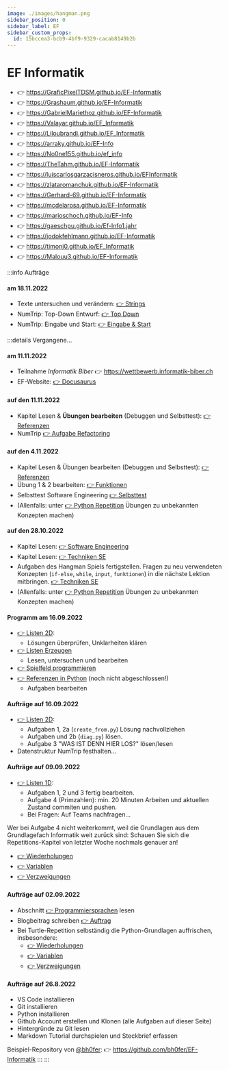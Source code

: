 ```yaml
---
image: ./images/hangman.png
sidebar_position: 0
sidebar_label: EF
sidebar_custom_props:
  id: 15bccea3-bcb9-4bf9-9329-cacab8149b2b
---
```



# EF Informatik

<Solution webKey="0ba77b9b-e0c6-4b78-9a59-fa030b216c1b" title="Websites">

- 👉 https://GraficPixelTDSM.github.io/EF-Informatik
- 👉 https://Grashaum.github.io/EF-Informatik
- 👉 https://GabrielMariethoz.github.io/EF-Informatik
- 👉 https://Valayar.github.io/EF_Informatik
- 👉 https://Liloubrandi.github.io/EF_Informatik
- 👉 https://arraky.github.io/EF-Info
- 👉 https://No0ne155.github.io/ef_info
- 👉 https://TheTahm.github.io/EF-Informatik
- 👉 https://luiscarlosgarzacisneros.github.io/EFInformatik
- 👉 https://zlataromanchuk.github.io/EF-Informatik
- 👉 https://Gerhard-69.github.io/EF-Informatik
- 👉 https://mcdelarosa.github.io/EF-Informatik
- 👉 https://marioschoch.github.io/EF-Info
- 👉 https://gaeschpu.github.io/Ef-Info1.jahr
- 👉 https://jodokfehlmann.github.io/EF-Informatik
- 👉 https://timonj0.github.io/EF_Informatik
- 👉 https://Malouu3.github.io/EF-Informatik

</Solution>

:::info Aufträge

#### am 18.11.2022

- Texte untersuchen und verändern: [👉 Strings](/24ef/Programmieren/Python/strings)
- NumTrip: Top-Down Entwurf: [👉 Top Down](/24ef/Programmieren/NumTrip/topdown-entwurf) 
- NumTrip: Eingabe und Start: [👉 Eingabe & Start](/24ef/Programmieren/NumTrip/user-input) 
 
:::details Vergangene...

#### am 11.11.2022

- Teilnahme *Informatik Biber* 👉 https://wettbewerb.informatik-biber.ch 
- EF-Website: [👉 Docusaurus](/24ef/Programmieren/Infrastruktur/Docusaurus)
#### auf den 11.11.2022

- Kapitel Lesen & **Übungen bearbeiten** (Debuggen und Selbsttest): [👉 Referenzen](/24ef/Programmieren/Python/referenzen)
- NumTrip [👉 Aufgabe Refactoring](/24ef/Programmieren/NumTrip/spielfeld-programmieren#refactoring-funktionen-verwenden)

#### auf den 4.11.2022

- Kapitel Lesen & Übungen bearbeiten (Debuggen und Selbsttest): [👉 Referenzen](/24ef/Programmieren/Python/referenzen)
- Übung 1 & 2 bearbeiten: [👉 Funktionen](/24ef/Programmieren/Python/functions)
- Selbsttest Software Engineering [👉 Selbsttest](/24ef/Programmieren/Software-Engineering/Techniken#software-engineering)
- (Allenfalls: unter [👉 Python Repetition](/24ef/Programmieren/Turtle-Repetition) Übungen zu unbekannten Konzepten machen)

#### auf den 28.10.2022

- Kapitel Lesen: [👉 Software Engineering](/24ef/Programmieren/Software-Engineering)
- Kapitel Lesen: [👉 Techniken SE](01-Programmieren/05-Software-Engineering/01-Techniken.md)
- Aufgaben des Hangman Spiels fertigstellen. Fragen zu neu verwendeten Konzepten (`if-else`, `while`, `input`, `funktionen`) in die nächste Lektion mitbringen. [👉 Techniken SE](01-Programmieren/05-Software-Engineering/02-Hangman.md)
- (Allenfalls: unter [👉 Python Repetition](/24ef/Programmieren/Turtle-Repetition) Übungen zu unbekannten Konzepten machen)

#### Programm am 16.09.2022

- [👉 Listen 2D](01-Programmieren/04-Python/02-Listen-2D.md):
  - Lösungen überprüfen, Unklarheiten klären
- [👉 Listen Erzeugen](01-Programmieren/04-Python/03-Listcomprehension.md)
  - Lesen, untersuchen und bearbeiten
- [👉 Spielfeld programmieren](/24ef/Programmieren/NumTrip/spielfeld-programmieren)
- [👉 Referenzen in Python](/24ef/Programmieren/Python/referenzen) (noch nicht abgeschlossen!)
  - Aufgaben bearbeiten

#### Aufträge auf 16.09.2022

- [👉 Listen 2D](01-Programmieren/04-Python/02-Listen-2D.md):
  - Aufgaben 1, 2a (`create_from.py`) Lösung nachvollziehen
  - Aufgaben und 2b (`diag.py`) lösen.
  - Aufgabe 3 "WAS IST DENN HIER LOS?" lösen/lesen
- Datenstruktur NumTrip festhalten...
#### Aufträge auf 09.09.2022

- [👉 Listen 1D](01-Programmieren/04-Python/01-Listen-1D.md):
  - Aufgaben 1, 2 und 3 fertig bearbeiten.
  - Aufgabe 4 (Primzahlen): min. 20 Minuten Arbeiten und aktuellen Zustand commiten und pushen.
  - Bei Fragen: Auf Teams nachfragen...

Wer bei Aufgabe 4 nicht weiterkommt, weil die Grundlagen aus dem Grundlagefach Informatik weit zurück sind: Schauen Sie sich die Repetitions-Kapitel von letzter Woche nochmals genauer an!
- [👉 Wiederholungen](01-Programmieren/03-Turtle-Repetition/003-repeat.md)
- [👉 Variablen](01-Programmieren/03-Turtle-Repetition/007-variablen.md)
- [👉 Verzweigungen](01-Programmieren/03-Turtle-Repetition/008-verzweigung.md)

#### Aufträge auf 02.09.2022

- Abschnitt [👉 Programmiersprachen](01-Programmieren/01-Programmiersprachen/index.md) lesen
- Blogbeitrag schreiben [👉 Auftrag](01-Programmieren/03-Turtle-Repetition/index.md)
- Bei Turtle-Repetition selbständig die Python-Grundlagen auffrischen, insbesondere:
  - [👉 Wiederholungen](01-Programmieren/03-Turtle-Repetition/003-repeat.md)
  - [👉 Variablen](01-Programmieren/03-Turtle-Repetition/007-variablen.md)
  - [👉 Verzweigungen](01-Programmieren/03-Turtle-Repetition/008-verzweigung.md)

#### Aufträge auf 26.8.2022

- VS Code installieren
- Git installieren
- Python installieren
- Github Account erstellen und Klonen (alle Aufgaben auf dieser Seite)
- Hintergründe zu Git lesen
- Markdown Tutorial durchspielen und Steckbrief erfassen

Beispiel-Repository von [@bh0fer](https://github.com/bh0fer): 👉 https://github.com/bh0fer/EF-Informatik
:::
:::


<Table
  header={["Datum", "Thema", "Inhalt"]}
  compact
  selectable
  rows={hs2022}
  order={SortTimeTableByDate()}
/>

